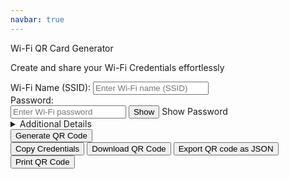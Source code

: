 ```yaml
---
navbar: true
---
```


```{=html}
<!-- Main container for the Wi-Fi QR Code Generator -->
<div class="main-container" id="maincontainer">
  <div class="card">
    <p class="card-title"><i class='fa fa-wifi'></i> Wi-Fi QR Card Generator</p>
    <p class="card-subtitle">Create and share your Wi-Fi Credentials effortlessly</p>
    
    <div class="form">
      <div class="form-group">
        <label for="wifi-name">Wi-Fi Name (SSID):</label>
        <input type="text" id="wifi-name" required placeholder="Enter Wi-Fi name (SSID)">
      </div>

      <div class="form-group">
        <label for="wifi-password">Password:</label>
        <div class="password-container">
          <input type="password" id="wifi-password" placeholder="Enter Wi-Fi password">
          <button type="button" id="toggle-password">
            <span id="password-icon">Show</span>
          </button>
          <span class="tooltip">Show Password</span>
        </div>
      </div>

      <details class="additional-details">
        <summary>Additional Details</summary>

        <div class="form-group">
          <label for="encryption-type">Encryption Type:</label>
          <select id="encryption-type">
            <option value="WPA">WPA/WPA2/WPA3</option>
            <option value="WPA2-EAP">WPA2-EAP</option>
            <option value="WEP">WEP</option>
            <option value="None">None</option>
          </select>
        </div>

        <div class="form-group">
          <label><span>Is Hidden?</span> <input type="checkbox" id="hidden"></label>
        </div>

        <div class="form-group">
          <label>Add Logo (Optional):</label>
          <input type="file" id="wifi-logo-upload" accept="image/*">
          <div class="or-separator">OR</div>
          <input type="text" id="wifi-logo-webaddress" placeholder="Paste logo URL (e.g. https://example.com/logo.png)">
        </div>

        <div class="form-group">
            <label>Download QR Code Options:</label>
            <div class="download-options-container">
            <!-- Custom Filename and Extension Selector -->
            <label>Filename (Optional):</label>
            <input type="text" id="custom-filename" placeholder="Name your QR Code" />
            <select id="file-extension">
              <option value="png">PNG</option>
              <option value="jpeg">JPEG</option>
              <option value="webp">WEBP</option>
              <option value="svg">SVG</option>
            </select>
          </div>
        </div>

      </details>

      <button id="generate-btn" class="btn primary">Generate QR Code</button>
    </div>

    <div id="print-qr-container" class="print-qr-container">
      <div id="qr-container" class="qr-container"></div>
    </div>

    <div class="actions">
      <button id="copy-btn" class="btn secondary">Copy Credentials</button>
      <button id="download-btn" class="btn secondary">Download QR Code</button>
      <button id="export-json-btn" class="btn secondary">Export QR code as JSON</button>
      <button id="print-btn" class="btn secondary">Print QR Code</button>
    </div>
  </div>
</div>

<!-- Load JS libraries -->
<script src="assets/js/scripts.js"></script> <!-- Our custom JS -->
<script src="https://cdn.jsdelivr.net/npm/qr-code-styling@1.5.0/lib/qr-code-styling.min.js"></script> <!-- Add qr-code-styling library -->
<script src="https://cdnjs.cloudflare.com/ajax/libs/font-awesome/6.7.2/js/all.min.js" loading="lazy"></script> <!-- Font Awesome Icons -->
```
